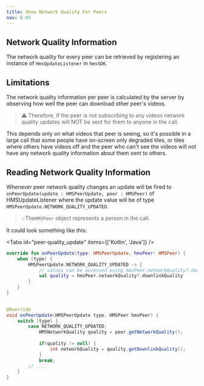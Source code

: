 ```yaml
---
title: Show Network Quality For Peers
nav: 8.03
---
```


## Network Quality Information

The network quality for every peer can be retrieved by registering an instance of `HmsUpdateListener` in `hmsSDK`.

## Limitations
The network quality information per peer is calculated by the server by observing how well the peer can download other peer's videos.

> ⚠️ Therefore, if the peer is not subscribing to any videos network quality updates will NOT be sent for them to anyone in the call.

This depends only on what videos that peer is seeing, so it's possible in a large call that some people have on-screen only degraded tiles, or tiles where others have videos off and the peer who can't see the videos will not have any network quality information about them sent to others.

## Reading Network Quality Information

Whenever peer network quality changes an update will be fired to `onPeerUpdate(update : HMSPeerUpdate, peer : HMSPeer)`
of HMSUpdateListener where the update value will be of type `HMSPeerUpdate.NETWORK_QUALITY_UPDATED`.


> 💡The`HMSPeer` object represents a person in the call.


It could look something like this:

<Tabs id="peer-quality_update" items={['Kotlin', 'Java']} />

<Tab id='peer-quality_update-0'>


```kotlin
override fun onPeerUpdate(type: HMSPeerUpdate, hmsPeer: HMSPeer) {
    when (type) {
        HMSPeerUpdate.NETWORK_QUALITY_UPDATED -> {
            // values can be accessed using hmsPeer.networkQuality?.downlinkQuality    
            val quality = hmsPeer.networkQuality?.downlinkQuality        
        }
    }
}

```

</Tab>

<Tab id='peer-quality_update-1'>

```java
    
@Override
void onPeerUpdate(HMSPeerUpdate type, HMSPeer hmsPeer) {
    switch (type) {
        case NETWORK_QUALITY_UPDATED:
            HMSNetworkQuality quality = peer.getNetworkQuality();
            
            if(quality != null) {
                int networkQuality = quality.getDownlinkQuality();
            }
            break;
        // ....
    }
}  

```

</Tab>